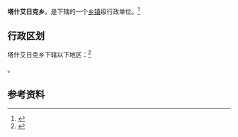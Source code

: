 {{中国乡级行政区|65/29/25/202/000}}

'''塔什艾日克乡'''，是{{PRC admin/fullname|65/29/25/202/000|3}}下辖的一个[[乡镇|乡镇]]级行政单位。<ref>{{PRC admin/ref sgc|{{PRC admin/parent|65/29/25/202/000}}}}</ref>

== 行政区划 ==

塔什艾日克乡下辖以下地区：<ref>{{PRC admin/ref sgc|65/29/25/202/000}}</ref>

{{PRC admin/children|65/29/25/202/000}}。

== 参考资料 ==

{{reflist}}

{{行政区划小作品}}
{{PRC admin/navcat|65/29/25/202/000}}